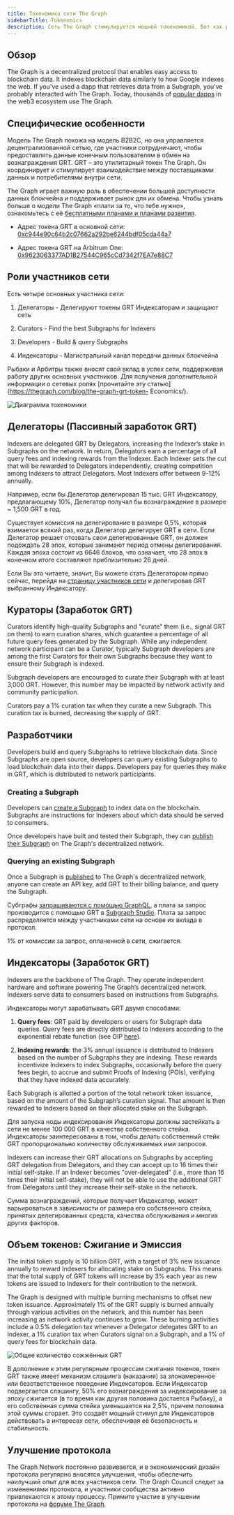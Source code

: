 ```yaml
---
title: Токеномика сети The Graph
sidebarTitle: Tokenomics
description: Сеть The Graph стимулируется мощной токеномикой. Вот как работает GRT, нативный токен The Graph, предназначенный для предоставления рабочих утилит.
---
```


## Обзор

The Graph is a decentralized protocol that enables easy access to blockchain data. It indexes blockchain data similarly to how Google indexes the web. If you've used a dapp that retrieves data from a Subgraph, you've probably interacted with The Graph. Today, thousands of [popular dapps](https://thegraph.com/explorer) in the web3 ecosystem use The Graph.

## Специфические особенности

Модель The Graph похожа на модель B2B2C, но она управляется децентрализованной сетью, где участники сотрудничают, чтобы предоставлять данные конечным пользователям в обмен на вознаграждения GRT. GRT – это утилитарный токен The Graph. Он координирует и стимулирует взаимодействие между поставщиками данных и потребителями внутри сети.

The Graph играет важную роль в обеспечении большей доступности данных блокчейна и поддерживает рынок для их обмена. Чтобы узнать больше о модели The Graph «плати за то, что тебе нужно», ознакомьтесь с её [бесплатными планами и планами развития](/subgraphs/billing/).

- Адрес токена GRT в основной сети: [0xc944e90c64b2c07662a292be6244bdf05cda44a7](https://etherscan.io/token/0xc944e90c64b2c07662a292be6244bdf05cda44a7)

- Адрес токена GRT на Arbitrum One: [0x9623063377AD1B27544C965cCd7342f7EA7e88C7](https://arbiscan.io/token/0x9623063377ad1b27544c965ccd7342f7ea7e88c7)

## Роли участников сети

Есть четыре основных участника сети:

1. Делегаторы - Делегируют токены GRT Индексаторам и защищают сеть

2. Curators - Find the best Subgraphs for Indexers

3. Developers - Build & query Subgraphs

4. Индексаторы - Магистральный канал передачи данных блокчейна

Рыбаки и Арбитры также вносят свой вклад в успех сети, поддерживая работу других основных участников. Для получения дополнительной информации о сетевых ролях [прочитайте эту статью](https://thegraph.com/blog/the-graph-grt-token- Economics/).

![Диаграмма токеномики](/img/updated-tokenomics-image.png)

## Делегаторы (Пассивный заработок GRT)

Indexers are delegated GRT by Delegators, increasing the Indexer’s stake in Subgraphs on the network. In return, Delegators earn a percentage of all query fees and indexing rewards from the Indexer. Each Indexer sets the cut that will be rewarded to Delegators independently, creating competition among Indexers to attract Delegators. Most Indexers offer between 9-12% annually.

Например, если бы Делегатор делегировал 15 тыс. GRT Индексатору, предлагающему 10%, Делегатор получал бы вознаграждение в размере ~ 1,500 GRT в год.

Существует комиссия на делегирование в размере 0,5%, которая взимается всякий раз, когда Делегатор делегирует GRT в сети. Если Делегатор решает отозвать свои делегированные GRT, он должен подождать 28 эпох, которые занимают период отмены делегирования. Каждая эпоха состоит из 6646 блоков, что означает, что 28 эпох в конечном итоге составляют приблизительно 26 дней.

Если Вы это читаете, значит, Вы можете стать Делегатором прямо сейчас, перейдя на [страницу участников сети](https://thegraph.com/explorer/participants/indexers) и делегировав GRT выбранному Индексатору.

## Кураторы (Заработок GRT)

Curators identify high-quality Subgraphs and "curate" them (i.e., signal GRT on them) to earn curation shares, which guarantee a percentage of all future query fees generated by the Subgraph. While any independent network participant can be a Curator, typically Subgraph developers are among the first Curators for their own Subgraphs because they want to ensure their Subgraph is indexed.

Subgraph developers are encouraged to curate their Subgraph with at least 3,000 GRT. However, this number may be impacted by network activity and community participation.

Curators pay a 1% curation tax when they curate a new Subgraph. This curation tax is burned, decreasing the supply of GRT.

## Разработчики

Developers build and query Subgraphs to retrieve blockchain data. Since Subgraphs are open source, developers can query existing Subgraphs to load blockchain data into their dapps. Developers pay for queries they make in GRT, which is distributed to network participants.

### Creating a Subgraph

Developers can [create a Subgraph](/developing/creating-a-subgraph/) to index data on the blockchain. Subgraphs are instructions for Indexers about which data should be served to consumers.

Once developers have built and tested their Subgraph, they can [publish their Subgraph](/subgraphs/developing/publishing/publishing-a-subgraph/) on The Graph's decentralized network.

### Querying an existing Subgraph

Once a Subgraph is [published](/subgraphs/developing/publishing/publishing-a-subgraph/) to The Graph's decentralized network, anyone can create an API key, add GRT to their billing balance, and query the Subgraph.

Субграфы [запрашиваются с помощью GraphQL](/subgraphs/querying/introduction/), а плата за запрос производится с помощью GRT в [Subgraph Studio](https://thegraph.com/studio/). Плата за запрос распределяется между участниками сети на основе их вклада в протокол.

1% от комиссии за запрос, оплаченной в сети, сжигается.

## Индексаторы (Заработок GRT)

Indexers are the backbone of The Graph. They operate independent hardware and software powering The Graph’s decentralized network. Indexers serve data to consumers based on instructions from Subgraphs.

Индексаторы могут зарабатывать GRT двумя способами:

1. **Query fees**: GRT paid by developers or users for Subgraph data queries. Query fees are directly distributed to Indexers according to the exponential rebate function (see GIP [here](https://forum.thegraph.com/t/gip-0051-exponential-query-fee-rebates-for-indexers/4162)).

2. **Indexing rewards**: the 3% annual issuance is distributed to Indexers based on the number of Subgraphs they are indexing. These rewards incentivize Indexers to index Subgraphs, occasionally before the query fees begin, to accrue and submit Proofs of Indexing (POIs), verifying that they have indexed data accurately.

Each Subgraph is allotted a portion of the total network token issuance, based on the amount of the Subgraph’s curation signal. That amount is then rewarded to Indexers based on their allocated stake on the Subgraph.

Для запуска ноды индексирования Индексаторы должны застейкать в сети не менее 100 000 GRT в качестве собственного стейка. Индексаторы заинтересованы в том, чтобы делать собственный стейк GRT пропорционально количеству обслуживаемых ими запросов.

Indexers can increase their GRT allocations on Subgraphs by accepting GRT delegation from Delegators, and they can accept up to 16 times their initial self-stake. If an Indexer becomes "over-delegated" (i.e., more than 16 times their initial self-stake), they will not be able to use the additional GRT from Delegators until they increase their self-stake in the network.

Сумма вознаграждений, которые получает Индексатор, может варьироваться в зависимости от размера его собственного стейка, принятых делегированных средств, качества обслуживания и многих других факторов.

## Объем токенов: Сжигание и Эмиссия

The initial token supply is 10 billion GRT, with a target of 3% new issuance annually to reward Indexers for allocating stake on Subgraphs. This means that the total supply of GRT tokens will increase by 3% each year as new tokens are issued to Indexers for their contribution to the network.

The Graph is designed with multiple burning mechanisms to offset new token issuance. Approximately 1% of the GRT supply is burned annually through various activities on the network, and this number has been increasing as network activity continues to grow. These burning activities include a 0.5% delegation tax whenever a Delegator delegates GRT to an Indexer, a 1% curation tax when Curators signal on a Subgraph, and a 1% of query fees for blockchain data.

![Общее количество сожжённых GRT](/img/total-burned-grt.jpeg)

В дополнение к этим регулярным процессам сжигания токенов, токен GRT также имеет механизм слэшинга (наказания) за злонамеренное или безответственное поведение Индексаторов. Если Индексатор подвергается слэшингу, 50% его вознаграждения за индексирование за эпоху сжигается (в то время как другая половина достается Рыбаку), а его собственная сумма стейка уменьшается на 2,5%, причем половина этой суммы сгорает. Это создаёт мощный стимул для Индексаторов действовать в интересах сети, обеспечивая её безопасность и стабильность.

## Улучшение протокола

The Graph Network постоянно развивается, и в экономический дизайн протокола регулярно вносятся улучшения, чтобы обеспечить наилучший опыт для всех участников сети. The Graph Council следит за изменениями протокола, и участники сообщества активно привлекаются к этому процессу. Примите участие в улучшении протокола на [форуме The Graph](https://forum.thegraph.com/).
